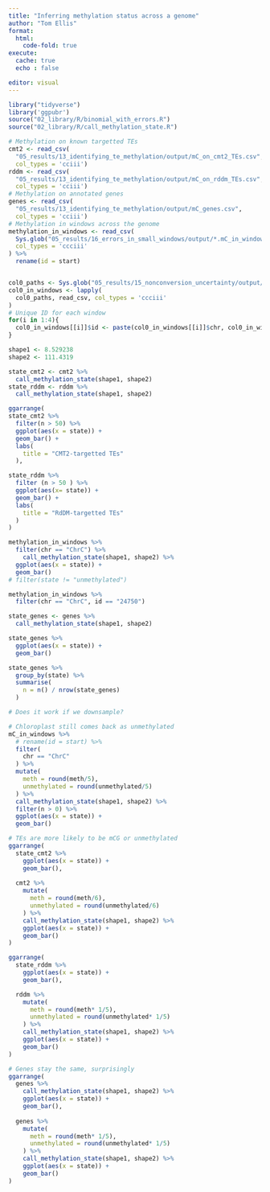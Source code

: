 ```yaml
---
title: "Inferring methylation status across a genome"
author: "Tom Ellis"
format:
  html:
    code-fold: true
execute:
  cache: true
  echo : false

editor: visual
---
```


```r
library("tidyverse")
library('ggpubr')
source("02_library/R/binomial_with_errors.R")
source("02_library/R/call_methylation_state.R")

```

```r
# Methylation on known targetted TEs
cmt2 <- read_csv(
  "05_results/13_identifying_te_methylation/output/mC_on_cmt2_TEs.csv",
  col_types = 'cciii')
rddm <- read_csv(
  "05_results/13_identifying_te_methylation/output/mC_on_rddm_TEs.csv",
  col_types = 'cciii')
# Methylation on annotated genes
genes <- read_csv(
  "05_results/13_identifying_te_methylation/output/mC_genes.csv",
  col_types = 'cciii')
# Methylation in windows across the genome
methylation_in_windows <- read_csv(
  Sys.glob("05_results/16_errors_in_small_windows/output/*.mC_in_windows.csv")[1],
  col_types = 'ccciii'
) %>% 
  rename(id = start)


col0_paths <- Sys.glob("05_results/15_nonconversion_uncertainty/output/col0/*.methylation_counts.csv")
col0_in_windows <- lapply(
  col0_paths, read_csv, col_types = 'ccciii'
)
# Unique ID for each window
for(i in 1:4){
  col0_in_windows[[i]]$id <- paste(col0_in_windows[[i]]$chr, col0_in_windows[[i]]$start, sep = "_")
}


```

```r
shape1 <- 8.529238
shape2 <- 111.4319

state_cmt2 <- cmt2 %>% 
  call_methylation_state(shape1, shape2)
state_rddm <- rddm %>% 
  call_methylation_state(shape1, shape2)

ggarrange(
state_cmt2 %>%
  filter(n > 50) %>% 
  ggplot(aes(x = state)) +
  geom_bar() +
  labs(
    title = "CMT2-targetted TEs"
  ),

state_rddm %>%
  filter (n > 50 ) %>% 
  ggplot(aes(x= state)) +
  geom_bar() + 
  labs(
    title = "RdDM-targetted TEs"
  )
)
```

```r
methylation_in_windows %>% 
  filter(chr == "ChrC") %>% 
    call_methylation_state(shape1, shape2) %>% 
  ggplot(aes(x = state)) +
  geom_bar()
# filter(state != "unmethylated")

methylation_in_windows %>% 
  filter(chr == "ChrC", id == "24750")
```

```r
state_genes <- genes %>% 
  call_methylation_state(shape1, shape2) 

state_genes %>% 
  ggplot(aes(x = state)) +
  geom_bar()

state_genes %>% 
  group_by(state) %>% 
  summarise(
    n = n() / nrow(state_genes)
  )
```

```r
# Does it work if we downsample?

# Chloroplast still comes back as unmethylated
mC_in_windows %>%
  # rename(id = start) %>% 
  filter(
    chr == "ChrC"
  ) %>% 
  mutate(
    meth = round(meth/5),
    unmethylated = round(unmethylated/5)
  ) %>%
  call_methylation_state(shape1, shape2) %>% 
  filter(n > 0) %>% 
  ggplot(aes(x = state)) +
  geom_bar()

# TEs are more likely to be mCG or unmethylated
ggarrange(
  state_cmt2 %>% 
    ggplot(aes(x = state)) +
    geom_bar(),
  
  cmt2 %>% 
    mutate(
      meth = round(meth/6),
      unmethylated = round(unmethylated/6)
    ) %>%
    call_methylation_state(shape1, shape2) %>% 
    ggplot(aes(x = state)) +
    geom_bar()
)

ggarrange(
  state_rddm %>% 
    ggplot(aes(x = state)) +
    geom_bar(),

  rddm %>% 
    mutate(
      meth = round(meth* 1/5),
      unmethylated = round(unmethylated* 1/5)
    ) %>%
    call_methylation_state(shape1, shape2) %>% 
    ggplot(aes(x = state)) +
    geom_bar()
)

# Genes stay the same, surprisingly
ggarrange(
  genes %>% 
    call_methylation_state(shape1, shape2) %>% 
    ggplot(aes(x = state)) +
    geom_bar(),
  
  genes %>% 
    mutate(
      meth = round(meth* 1/5),
      unmethylated = round(unmethylated* 1/5)
    ) %>%
    call_methylation_state(shape1, shape2) %>% 
    ggplot(aes(x = state)) +
    geom_bar()
)
```
